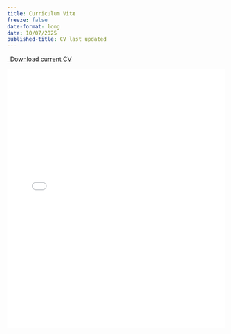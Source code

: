 ```yaml
---
title: Curriculum Vitæ
freeze: false
date-format: long
date: 10/07/2025
published-title: CV last updated
---
```




<p class="text-center">
  <a class="btn btn-primary btn-lg cv-download" href="../assets/pdf/Srikrishnan-CV.pdf" target="_blank">
    <i class="fa-solid fa-file-arrow-down"></i>&ensp;Download current CV
  </a>
</p>

![](../assets/pdf/Srikrishnan-CV.pdf){width=100% height=600}